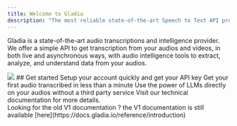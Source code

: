 ```yaml
---
title: Welcome to Gladia
description: "The most reliable state-of-the-art Speech to Text API provider"
---
```


Gladia is a state-of-the-art audio transcriptions and intelligence provider. We offer a simple API to get transcription from your audios and videos,
in both live and asynchronous ways, with audio intelligence tools to extract, analyze, and understand data from your audios.

<Frame>
  <img src='/assets/images/gladia-cover.png'/>
</Frame>
## Get started

<CardGroup cols={2}>
  <Card
    title="Configure your account"
    icon="gear"
    href="/chapters/get-started/pages/configure-account"
  >
    Setup your account quickly and get your API key
  </Card>
  <Card
    title="Transcribe an audio file"
    icon="microphone-lines"
    href="/chapters/get-started/pages/transcribe-audio"
  >
    Get your first audio transcribed in less than a minute
  </Card>
  <Card
    title="Apply audio intelligence"
    icon="magnifying-glass-chart"
    href="/chapters/audio-intelligence/pages/translation"
  >
    Use the power of LLMs directly on your audios without a third party service
  </Card>
  <Card
    title="Using Gladia API ?"
    icon="code"
    href="/api-reference/"
  >
    Visit our technical documentation for more details.
  </Card>
</CardGroup>


<br/>

<Note>
Looking for the old V1 documentation ? the V1 documentation is still available [here](https://docs.gladia.io/reference/introduction)
</Note>
